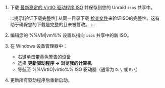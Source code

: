 1. 下载 [最新稳定的 VirtIO 驱动程序 ISO](https://fedorapeople.org/groups/virt/virtio-win/direct-downloads/stable-virtio/virtio-win.iso) 并保存到您的 Unraid `isos` 共享中。

   :::提示\[验证下载完整性]
   从同一目录下载 [检查文件](https://fedorapeople.org/groups/virt/virtio-win/direct-downloads/stable-virtio/CHECKSUM)来验证ISO的完整性。这有助于确保您的下载是完整的且未被篡改。
   :::

2. 编辑您的 %%VM|vm%% 设置以指向 `isos` 共享中的新 ISO。

3. 在 Windows 设备管理器中：
   - 右键单击带黄色警告的设备
   - 选择 **更新驱动程序 → 浏览我的计算机**
   - 导航至 %%VirtIO|virtio%% ISO 驱动器（通常为 `D:\` 或 `E:\`）

4. 更新所有驱动程序后重新启动。
